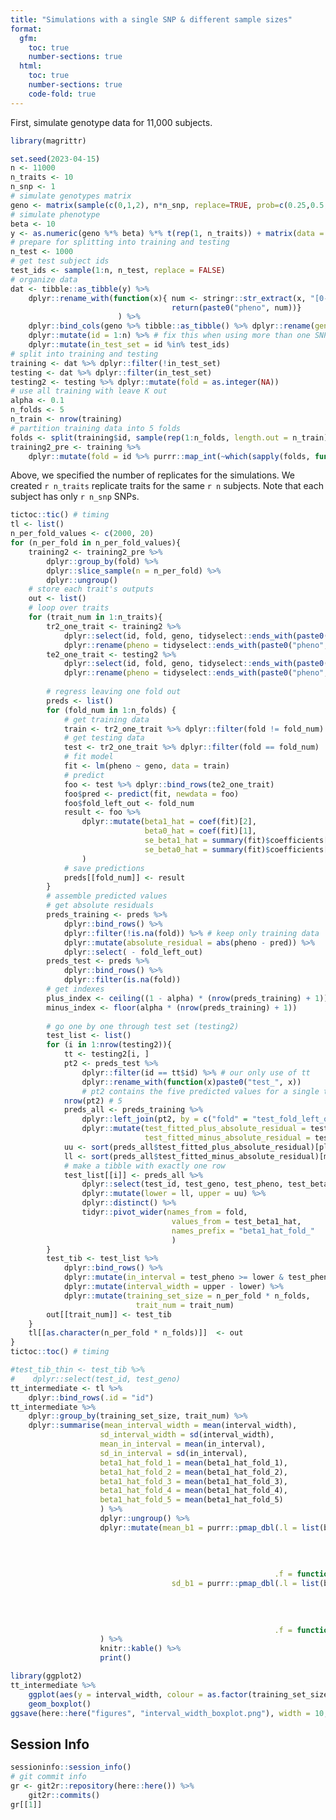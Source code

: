 ```yaml
---
title: "Simulations with a single SNP & different sample sizes"
format:
  gfm:
    toc: true
    number-sections: true
  html: 
    toc: true
    number-sections: true
    code-fold: true
---
```


First, simulate genotype data for 11,000 subjects.

```r
library(magrittr)
```



```r
set.seed(2023-04-15)
n <- 11000
n_traits <- 10
n_snp <- 1
# simulate genotypes matrix
geno <- matrix(sample(c(0,1,2), n*n_snp, replace=TRUE, prob=c(0.25,0.5,0.25)), nrow=n, ncol=n_snp)
# simulate phenotype
beta <- 10
y <- as.numeric(geno %*% beta) %*% t(rep(1, n_traits)) + matrix(data = rnorm(n * n_traits), nrow = n, ncol = n_traits)
# prepare for splitting into training and testing
n_test <- 1000
# get test subject ids
test_ids <- sample(1:n, n_test, replace = FALSE)
# organize data
dat <- tibble::as_tibble(y) %>%
    dplyr::rename_with(function(x){ num <- stringr::str_extract(x, "[0-9]+")
                                    return(paste0("pheno", num))}
                        ) %>%
    dplyr::bind_cols(geno %>% tibble::as_tibble() %>% dplyr::rename(geno = 1)) %>%
    dplyr::mutate(id = 1:n) %>% # fix this when using more than one SNP
    dplyr::mutate(in_test_set = id %in% test_ids)
# split into training and testing
training <- dat %>% dplyr::filter(!in_test_set)
testing <- dat %>% dplyr::filter(in_test_set)
testing2 <- testing %>% dplyr::mutate(fold = as.integer(NA))
# use all training with leave K out
alpha <- 0.1
n_folds <- 5
n_train <- nrow(training)
# partition training data into 5 folds
folds <- split(training$id, sample(rep(1:n_folds, length.out = n_train)))
training2_pre <- training %>% 
    dplyr::mutate(fold = id %>% purrr::map_int(~which(sapply(folds, function(x) . %in% x))))
```

Above, we specified the number of replicates for the simulations. We created
`r n_traits` replicate traits for the same `r n` subjects. Note that each 
subject has only `r n_snp` SNPs. 



```r
tictoc::tic() # timing
tl <- list()
n_per_fold_values <- c(2000, 20)
for (n_per_fold in n_per_fold_values){
    training2 <- training2_pre %>%
        dplyr::group_by(fold) %>%
        dplyr::slice_sample(n = n_per_fold) %>%
        dplyr::ungroup()
    # store each trait's outputs
    out <- list()
    # loop over traits
    for (trait_num in 1:n_traits){
        tr2_one_trait <- training2 %>%
            dplyr::select(id, fold, geno, tidyselect::ends_with(paste0("pheno", trait_num))) %>%
            dplyr::rename(pheno = tidyselect::ends_with(paste0("pheno", trait_num)))
        te2_one_trait <- testing2 %>%
            dplyr::select(id, fold, geno, tidyselect::ends_with(paste0("pheno", trait_num))) %>%
            dplyr::rename(pheno = tidyselect::ends_with(paste0("pheno", trait_num)))
        
        # regress leaving one fold out
        preds <- list()
        for (fold_num in 1:n_folds) {
            # get training data
            train <- tr2_one_trait %>% dplyr::filter(fold != fold_num)
            # get testing data
            test <- tr2_one_trait %>% dplyr::filter(fold == fold_num)
            # fit model
            fit <- lm(pheno ~ geno, data = train)
            # predict
            foo <- test %>% dplyr::bind_rows(te2_one_trait)
            foo$pred <- predict(fit, newdata = foo)
            foo$fold_left_out <- fold_num
            result <- foo %>%
                dplyr::mutate(beta1_hat = coef(fit)[2],
                              beta0_hat = coef(fit)[1],
                              se_beta1_hat = summary(fit)$coefficients[2, 2],
                              se_beta0_hat = summary(fit)$coefficients[1, 2]
                )
            # save predictions
            preds[[fold_num]] <- result
        }
        # assemble predicted values
        # get absolute residuals
        preds_training <- preds %>%
            dplyr::bind_rows() %>%
            dplyr::filter(!is.na(fold)) %>% # keep only training data
            dplyr::mutate(absolute_residual = abs(pheno - pred)) %>%
            dplyr::select( - fold_left_out)
        preds_test <- preds %>%
            dplyr::bind_rows() %>%
            dplyr::filter(is.na(fold))
        # get indexes
        plus_index <- ceiling((1 - alpha) * (nrow(preds_training) + 1))
        minus_index <- floor(alpha * (nrow(preds_training) + 1))
    
        # go one by one through test set (testing2)
        test_list <- list()
        for (i in 1:nrow(testing2)){
            tt <- testing2[i, ]
            pt2 <- preds_test %>% 
                dplyr::filter(id == tt$id) %>% # our only use of tt
                dplyr::rename_with(function(x)paste0("test_", x)) 
                # pt2 contains the five predicted values for a single test subject
            nrow(pt2) # 5
            preds_all <- preds_training %>%
                dplyr::left_join(pt2, by = c("fold" = "test_fold_left_out")) %>%
                dplyr::mutate(test_fitted_plus_absolute_residual = test_pred + absolute_residual, 
                              test_fitted_minus_absolute_residual = test_pred - absolute_residual) 
            uu <- sort(preds_all$test_fitted_plus_absolute_residual)[plus_index]
            ll <- sort(preds_all$test_fitted_minus_absolute_residual)[minus_index]
            # make a tibble with exactly one row
            test_list[[i]] <- preds_all %>%
                dplyr::select(test_id, test_geno, test_pheno, test_beta1_hat, fold) %>%
                dplyr::mutate(lower = ll, upper = uu) %>%
                dplyr::distinct() %>%
                tidyr::pivot_wider(names_from = fold, 
                                    values_from = test_beta1_hat,
                                    names_prefix = "beta1_hat_fold_"
                                    )
        }
        test_tib <- test_list %>%
            dplyr::bind_rows() %>%
            dplyr::mutate(in_interval = test_pheno >= lower & test_pheno <= upper) %>%
            dplyr::mutate(interval_width = upper - lower) %>%
            dplyr::mutate(training_set_size = n_per_fold * n_folds,
                            trait_num = trait_num)
        out[[trait_num]] <- test_tib
    }
    tl[[as.character(n_per_fold * n_folds)]]  <- out
}
tictoc::toc() # timing
```

```r
#test_tib_thin <- test_tib %>%
#    dplyr::select(test_id, test_geno)
tt_intermediate <- tl %>%
    dplyr::bind_rows(.id = "id") 
tt_intermediate %>%
    dplyr::group_by(training_set_size, trait_num) %>%
    dplyr::summarise(mean_interval_width = mean(interval_width),
                    sd_interval_width = sd(interval_width),
                    mean_in_interval = mean(in_interval),
                    sd_in_interval = sd(in_interval), 
                    beta1_hat_fold_1 = mean(beta1_hat_fold_1),
                    beta1_hat_fold_2 = mean(beta1_hat_fold_2),
                    beta1_hat_fold_3 = mean(beta1_hat_fold_3),
                    beta1_hat_fold_4 = mean(beta1_hat_fold_4),
                    beta1_hat_fold_5 = mean(beta1_hat_fold_5)
                    ) %>%
                    dplyr::ungroup() %>%
                    dplyr::mutate(mean_b1 = purrr::pmap_dbl(.l = list(beta1_hat_fold_1,
                                                                        beta1_hat_fold_2, 
                                                                        beta1_hat_fold_3, 
                                                                        beta1_hat_fold_4,
                                                                         beta1_hat_fold_5), 
                                                           .f = function(x, y, z, w, v) mean(c(x, y, z, w, v))),
                                    sd_b1 = purrr::pmap_dbl(.l = list(beta1_hat_fold_1,
                                                                        beta1_hat_fold_2, 
                                                                        beta1_hat_fold_3, 
                                                                        beta1_hat_fold_4,
                                                                         beta1_hat_fold_5), 
                                                           .f = function(x, y, z, w, v) sd(c(x, y, z, w, v)))
                    ) %>%
                    knitr::kable() %>%
                    print()
```

```r
library(ggplot2)
tt_intermediate %>%
    ggplot(aes(y = interval_width, colour = as.factor(training_set_size), x = as.factor(trait_num)))  +
    geom_boxplot()
ggsave(here::here("figures", "interval_width_boxplot.png"), width = 10, height = 10)
```









## Session Info

```r
sessioninfo::session_info()
# git commit info
gr <- git2r::repository(here::here()) %>%
    git2r::commits()
gr[[1]] 
```
